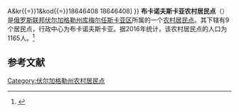 {{Infobox Settlement
| official_name = 布卡诺夫斯卡亚农村居民点
| native_name = Букановское сельское поселение
| settlement_type = [[农村居民点|农村居民点]]
| subdivision_type = [[国家|国家]]
| subdivision_type1 = [[州_(俄罗斯)|州]]
| subdivision_type2 = [[区_(苏联)|区]]
| subdivision_name = {{RUS}}
| subdivision_name1 = [[伏尔加格勒州|伏尔加格勒州]]
| subdivision_name2 = [[库梅尔任斯卡亚区|库梅尔任斯卡亚区]]
| seat_type = 行政中心
| seat = 布卡诺夫斯卡亚
| population_as_of=2016
| population_footnotes = <ref name=stat />
| population_total = 1165
| coordinates_display = inline,title
| latd = 49 | latm = 40 | lats = 32 | latNS = N
| longd = 42 | longm = 19 | longs = 13 | longEW = E
| timezone = [[莫斯科时间|MSK]]
| utc_offset = +3
| blank_name = [[俄罗斯市政土地区划代码|OKTMO编码]]
| blank_info = [http://classif.spb.ru/classificators/view/tma.php?st{{=}}A&kr{{=}}1&kod{{=}}18646408 18646408]
}}
'''布卡诺夫斯卡亚农村居民点'''（{{lang-ru|Букановское сельское поселение}}）是[[俄罗斯联邦|俄罗斯联邦]][[伏尔加格勒州|伏尔加格勒州]][[库梅尔任斯卡亚区|库梅尔任斯卡亚区]]所属的一个[[农村居民点|农村居民点]]。其下辖有9个居民点，行政中心为布卡诺夫斯卡亚。据2016年统计，该农村居民点的人口为1165人。<ref name=stat>{{cite web | url = http://www.gks.ru/free_doc/doc_2016/bul_dr/mun_obr2016.rar | title = Численность населения Российской Федерации по муниципальным образованиям на 1 января 2016 года | language = ru | access-date = 2016-12-18 | archive-date = 2019-05-13 | archive-url = https://web.archive.org/web/20190513150350/http://www.gks.ru/free_doc/doc_2016/bul_dr/mun_obr2016.rar | dead-url = no }}</ref>

== 参考文献 ==
{{reflist}}

{{Russia-stub}}

[[Category:伏尔加格勒州农村居民点|Category:伏尔加格勒州农村居民点]]